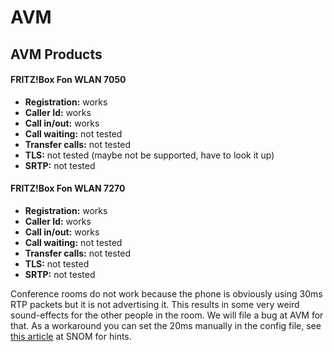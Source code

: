 
# AVM 


## AVM Products

#### FRITZ!Box Fon WLAN 7050

* **Registration:** works
* **Caller Id:** works
* **Call in/out:** works
* **Call waiting:** not tested
* **Transfer calls:** not tested
* **TLS:** not tested (maybe not be supported, have to look it up)
* **SRTP:** not tested

#### FRITZ!Box Fon WLAN 7270

* **Registration:** works
* **Caller Id:** works
* **Call in/out:** works
* **Call waiting:** not tested
* **Transfer calls:** not tested
* **TLS:** not tested
* **SRTP:** not tested

Conference rooms do not work because the phone is obviously using 30ms RTP packets but it is not advertising it. This results in some very weird sound-effects for the other people in the room. We will file a bug at AVM for that. As a workaround you can set the 20ms manually in the config file, see [this article](http://wiki.snom.com/FAQ/How%5Fto%5Ffix%5Fmy%5FSnom%5Fphone%27s%5Faudio%5Fproblems%5Fwith%5FFritzbox%3F) at SNOM for hints.


